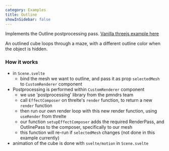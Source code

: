 ```yaml
---
category: Examples
title: Outline
showInSidebar: false
---
```


Implements the Outline postprocessing pass. [Vanilla threejs example here](https://threejs.org/examples/?q=outline#webgl_postprocessing_outline)

An outlined cube loops through a maze, with a different outline color when the object is hidden.

<Example path="postprocessing/outline" />

### How it works

- in `Scene.svelte`
  - bind the mesh we want to outline, and pass it as prop `selectedMesh` to `CustomRenderer` component
- Postprocessing is performed within `CustomRenderer` component
  - we use 'postprocessing' library from the pmndrs team
  - call `EffectComposer` on threlte's `render` function, to return a new `render` function
  - then run our own render loop with this new render function, using `useRender` from threlte
  - our function `setupEffectComposer` adds the required RenderPass, and OutlinePass to the composer, specifically to our mesh
  - this function will re-run if `selectedMesh` changes (not done in this example currently)
- animation of the cube is done with `svelte/motion` in `Scene.svelte`
